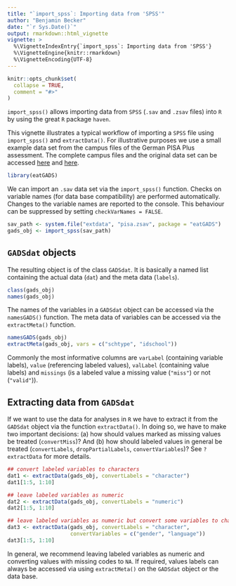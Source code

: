 ```yaml
---
title: "`import_spss`: Importing data from 'SPSS'"
author: "Benjamin Becker"
date: "`r Sys.Date()`"
output: rmarkdown::html_vignette
vignette: >
  %\VignetteIndexEntry{`import_spss`: Importing data from 'SPSS'}
  %\VignetteEngine{knitr::rmarkdown}
  %\VignetteEncoding{UTF-8}
---
```


```r
knitr::opts_chunk$set(
  collapse = TRUE,
  comment = "#>"
)
```

`import_spss()` allows importing data from `SPSS` (`.sav` and `.zsav` files) into `R` by using the great `R` package `haven`. 

This vignette illustrates a typical workflow of importing a `SPSS` file using `import_spss()` and `extractData()`. For illustrative purposes we use a small example data set from the campus files of the German PISA Plus assessment. The complete campus files and the original data set can be accessed [here](https://www.iqb.hu-berlin.de/fdz/Datenzugang/CF-Antrag/AntragsformularCF) and [here](https://www.iqb.hu-berlin.de/fdz/Datenzugang/SUF-Antrag). 

```r
library(eatGADS)
```

We can import an `.sav` data set via the `import_spss()` function. Checks on variable names (for data base compatibility) are performed automatically. Changes to the variable names are reported to the console. This behaviour can be suppressed by setting `checkVarNames = FALSE`.

```r
sav_path <- system.file("extdata", "pisa.zsav", package = "eatGADS")
gads_obj <- import_spss(sav_path)
```

## `GADSdat` objects

The resulting object is of the class `GADSdat`. It is basically a named list containing the actual data (`dat`) and the meta data (`labels`). 

```r
class(gads_obj)
names(gads_obj)
```

The names of the variables in a `GADSdat` object can be accessed via the `namesGADS()` function. The meta data of variables can be accessed via the `extractMeta()` function.

```r
namesGADS(gads_obj)
extractMeta(gads_obj, vars = c("schtype", "idschool"))
```

Commonly the most informative columns are `varLabel` (containing variable labels), `value` (referencing labeled values), `valLabel` (containing value labels) and `missings` (is a labeled value a missing value (`"miss"`) or not (`"valid"`)).  


## Extracting data from `GADSdat`

If we want to use the data for analyses in `R` we have to extract it from the `GADSdat` object via the function `extractData()`. In doing so, we have to make two important decisions: (a) how should values marked as missing values be treated (`convertMiss`)? And (b) how should labeled values in general be treated (`convertLabels`, `dropPartialLabels`, `convertVariables`)? See `?extractData` for more details.

```r
## convert labeled variables to characters
dat1 <- extractData(gads_obj, convertLabels = "character")
dat1[1:5, 1:10]

## leave labeled variables as numeric
dat2 <- extractData(gads_obj, convertLabels = "numeric")
dat2[1:5, 1:10]

## leave labeled variables as numeric but convert some variables to character
dat3 <- extractData(gads_obj, convertLabels = "character", 
                    convertVariables = c("gender", "language"))
dat3[1:5, 1:10]
```

In general, we recommend leaving labeled variables as numeric and converting values with missing codes to `NA`. If required, values labels can always be accessed via using `extractMeta()` on the `GADSdat` object or the data base.

